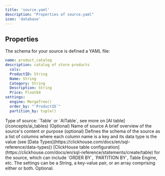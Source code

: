 ```yaml
---
title: 'source.yaml'
description: "Properties of source.yaml"
icon: 'database'
---
```


## Properties

The schema for your source is defined a YAML file:

```yaml product_catalog.yaml
name: product_catalog
description: catalog of store products
  cols:
  ProductID: String
  Name: String
  Category: String
  Description: String
  Price: Float64
settings:
  engine: MergeTree()
  order_by: "`ProductID`"
  partition_by: tuple()
```

<ResponseField name="type" type="string">
  Type of source: `Table` or `AITable`, see more on [AI table](/concepts/ai_tables) (Optional)
</ResponseField>
<ResponseField name="name" type="string">
  Name of source
</ResponseField>
<ResponseField name="description" type="string">
  A brief overview of the source's content or purpose (optional)
</ResponseField>
<ResponseField name="cols" type="{name: type}" required>
  Defines the schema of the source as a list of columns where each column name is a key and its data type is the value (see [Data Types](https://clickhouse.com/docs/en/sql-reference/data-types))
</ResponseField>
<ResponseField name="settings" type="string | {key: value} | array">
  [ClickHouse table configuration](https://clickhouse.com/docs/en/sql-reference/statements/create/table) for the source, which can include `ORDER BY`, `PARTITION BY`, Table Engine, etc. The settings can be a String, a key-value pair, or an array comprising either or both. Optional.
</ResponseField>
